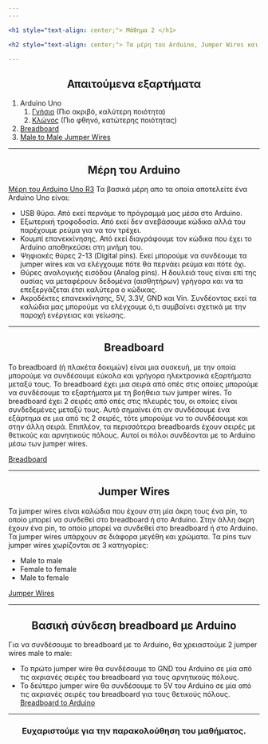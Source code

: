 ```yaml
---
---

<h1 style="text-align: center;"> Μάθημα 2 </h1>

<h2 style="text-align: center;"> Τα μέρη του Arduino, Jumper Wires και Breadboard </h2>

---
```


<h2 style="text-align: center;"> Απαιτούμενα εξαρτήματα </h2>

1. Arduino Uno
    1. [Γνήσιο](https://grobotronics.com/arduino-uno-rev3.html) (Πιο ακριβό, καλύτερη ποιότητα)
    2. [Κλώνος](https://grobotronics.com/funduino-uno-rev3.html) (Πιο φθηνό, κατώτερης ποιότητας)
2. [Breadboard](https://grobotronics.com/breadboard-400-tie-point-white-half-size.html)
3. [Male to Male Jumper Wires](https://grobotronics.com/jumper-wires-15cm-male-to-male-pack-of-10.html)

---

<h2 style="text-align: center;"> Μέρη του Arduino </h2>

[Μέρη του Arduino Uno R3](https://projectmaniacs.files.wordpress.com/2014/11/ardu11.jpg)
Τα βασικά μέρη απο τα οποία αποτελείτε ένα Arduino Uno είναι:
* USB θύρα. Από εκεί περνάμε το πρόγραμμά μας μέσα στο Arduino.
* Εξωτερική τροφοδοσία. Από εκεί δεν ανεβάσουμε κώδικα αλλά του παρέχουμε ρεύμα για να τον τρέχει.
* Κουμπί επανεκκίνησης. Από εκεί διαγράφουμε τον κώδικα που έχει το Arduino αποθηκεύσει στη μνήμη του.
* Ψηφιακές θύρες 2-13 (Digital pins). Εκεί μπορούμε να συνδέουμε τα jumper wires και να ελέγχουμε πότε θα περνάει ρεύμα και πότε όχι.
* Θύρες αναλογικής εισόδου (Analog pins). Η δουλειά τους είναι επί της ουσίας να μεταφέρουν δεδομένα (αισθητήρων) γρήγορα και να τα επεξεργάζεται έτσι καλύτερα ο κώδικας.
* Ακροδέκτες επανεκκίνησης, 5V, 3.3V, GND και Vin. Συνδέοντας εκεί τα καλώδια μας μπορούμε να ελέγχουμε ό,τι συμβαίνει σχετικά με την παροχή ενέργειας και γείωσης.

---

<h2 style="text-align: center;"> Breadboard </h2>

Το breadboard (ή πλακέτα δοκιμών) είναι μια συσκευή,
με την οποία μπορούμε να συνδέσουμε εύκολα και γρήγορα ηλεκτρονικά εξαρτήματα μεταξύ τους. 
Το breadboard έχει μια σειρά από οπές στις οποίες μπορούμε να συνδέσουμε τα εξαρτήματα με τη βοήθεια των jumper wires.
Το breadboard έχει 2 σειρές από οπές στις πλευρές του, οι οποίες είναι συνδεδεμένες μεταξύ τους. 
Αυτό σημαίνει ότι αν συνδέσουμε ένα εξάρτημα σε μια από τις 2 σειρές, 
τότε μπορούμε να το συνδέσουμε και στην άλλη σειρά. 
Επιπλέον, τα περισσότερα breadboards έχουν σειρές με θετικούς και αρνητικούς πόλους.
Αυτοί οι πόλοι συνδέονται με το Arduino μέσω των jumper wires.

[Breadboard](https://grobotronics.com/images/thumbnails/350/350/detailed/4/256-large_default_grobo.jpg)

---

<h2 style="text-align: center;"> Jumper Wires </h2>

Τα jumper wires είναι καλώδια που έχουν στη μία άκρη τους ένα pin,
το οποίο μπορεί να συνδεθεί στο breadboard ή στο Arduino.
Στην άλλη άκρη έχουν ένα pin, το οποίο μπορεί να συνδεθεί στο breadboard ή στο Arduino.
Τα jumper wires υπάρχουν σε διάφορα μεγέθη και χρώματα.
Τα pins των jumper wires χωρίζονται σε 3 κατηγορίες:

- Male to male
- Female to female
- Male to female

[Jumper Wires](https://cloud-5rob8nmsu-hack-club-bot.vercel.app/0image.png)

---

<h2 style="text-align: center;"> Βασική σύνδεση breadboard με Arduino </h2>

Για να συνδέσουμε το breadboard με το Arduino, θα χρειαστούμε 2 jumper wires male to male:
- Το πρώτο jumper wire θα συνδέσουμε το GND του Arduino σε μία από τις ακριανές σειρές του breadboard για τους αρνητικούς πόλους.
- Το δεύτερο jumper wire θα συνδέσουμε το 5V του Arduino σε μία από τις ακριανές σειρές του breadboard για τους θετικούς πόλους.
[Breadboard to Arduino](https://cloud-c5lcnpnyl-hack-club-bot.vercel.app/0lesson2-circuit.png)

---

<h3 style="text-align: center;"> Ευχαριστούμε για την παρακολούθηση του μαθήματος. </h3>